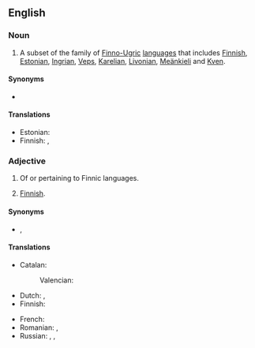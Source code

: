 ==English==
{{wikipedia}}

===Noun===
{{en-noun|-}}

# A subset of the family of [[Finno-Ugric]] [[language]]s that includes [[Finnish]], [[Estonian]], [[Ingrian]], [[Veps]], [[Karelian]], [[Livonian]], [[Meänkieli]] and [[Kven]].

====Synonyms====
* {{l|en|Baltic-Finnic}}

====Translations====
{{trans-top|subset of Finno-Ugric languages}}
* Estonian: {{t+|et|[[läänemeresoome]] [[keeled]]}}
* Finnish: {{t+|fi|itämerensuomi}}, {{t|fi|itämerensuomalaiset kielet}}
{{trans-mid}}
{{trans-bottom}}

===Adjective===
{{en-adj|-}}

# Of or pertaining to Finnic languages.<!--see above-->
# {{lb|en|rare}} [[Finnish]].

====Synonyms====
* {{sense|pertaining to the Finnic languages}} {{l|en|Baltic-Finnic}}, {{l|en|Balto-Finnic}}

====Translations====
{{trans-top|pertaining to the Finnic languages}}
* Catalan: {{t+|ca|finès|m}}
*: Valencian: {{t+|ca|finés|m}}
* Dutch: {{t|nl|Oostzeefins}}, {{t|nl|Baltisch-Fins}}
* Finnish: {{t|fi|itämerensuomalainen}}
{{trans-mid}}
* French: {{t+|fr|fennique}}
* Romanian: {{t+|ro|finic}}, {{t|ro|finez}}
* Russian: {{t+|ru|фи́нский}}, {{t|ru|прибалти́йско-фи́нский}}, {{t|ru|ба́лто-фи́нский}}
{{trans-bottom}}

{{trans-see|Finnish}}

{{topics|en|Language families}}